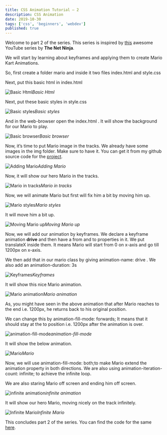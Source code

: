 ```yaml
---
title: CSS Animation Tutorial — 2
description: CSS Animation
date: 2019-10-30
tags: ['css', 'beginners', 'webdev']
published: true
---
```

Welcome to part 2 of the series. This series is inspired by [this](https://www.youtube.com/watch?v=jgw82b5Y2MU&list=PL4cUxeGkcC9iGYgmEd2dm3zAKzyCGDtM5) awesome YouTube series by **The Net Ninja**.

We will start by learning about keyframes and applying them to create Mario Kart Animations.

So, first create a folder mario and inside it two files index.html and style.css

Next, put this basic html in index.html

![Basic Html](https://ik.imagekit.io/thewebdev/CSS_Animation/2/1_eQ4MJlopyB.png)*Basic Html*

Next, put these basic styles in style.css

![Basic styles](https://ik.imagekit.io/thewebdev/CSS_Animation/2/2_47ljQuGA0q.png)*Basic styles*

And in the web-browser open the index.html . It will show the background for our Mario to play.

![Basic browser](https://ik.imagekit.io/thewebdev/CSS_Animation/2/3_z7fm99MjAQ.png)*Basic browser*

Now, it’s time to put Mario image in the tracks. We already have some images in the img folder. Make sure to have it. You can get it from my github source code for the [project](https://github.com/nabendu82/CSSAnimation).

![Adding Mario](https://ik.imagekit.io/thewebdev/CSS_Animation/2/4_jIyZEBFh11.png)*Adding Mario*

Now, it will show our hero Mario in the tracks.

![Mario in tracks](https://ik.imagekit.io/thewebdev/CSS_Animation/2/5_jTCru8RQRd.png)*Mario in tracks*

Now, we will animate Mario but first will fix him a bit by moving him up.

![Mario styles](https://ik.imagekit.io/thewebdev/CSS_Animation/2/6_jPocTb2sP.png)*Mario styles*

It will move him a bit up.

![Moving Mario up](https://ik.imagekit.io/thewebdev/CSS_Animation/2/7_5tmYCjXfd8.png)*Moving Mario up*

Now, we will add our animation by keyframes. We declare a keyframe animation **drive** and then have a from and to properties in it. We put translateX inside them. It means Mario will start from 0 on x-axis and go till 1200px on x-axis.

We then add that in our mario class by giving animation-name: drive . We also add an animation-duration: 3s

![Keyframes](https://ik.imagekit.io/thewebdev/CSS_Animation/2/8_A7XFWfZ9p.png)*Keyframes*

It will show this nice Mario animation.

![Mario animation](https://ik.imagekit.io/thewebdev/CSS_Animation/2/9_83j_tJVrC.gif)*Mario animation*

As, you might have seen in the above animation that after Mario reaches to the end i.e. 1200px, he returns back to his original position.

We can change this by animation-fill-mode: forwards; It means that it should stay at the to position i.e. 1200px after the animation is over.

![animation-fill-mode](https://ik.imagekit.io/thewebdev/CSS_Animation/2/10_B9cByBsyO.png)*animation-fill-mode*

It will show the below animation.

![Mario](https://ik.imagekit.io/thewebdev/CSS_Animation/2/11_Cq1CwRvS4O.gif)*Mario*

Now, we will use animation-fill-mode: both;to make Mario extend the animation property in both directions. We are also using animation-iteration-count: infinite; to achieve the infinite loop.

We are also staring Mario off screen and ending him off screen.

![infinite animation](https://ik.imagekit.io/thewebdev/CSS_Animation/2/12_9SSagr-Y56.png)*infinite animation*

It will show our hero Mario, moving nicely on the track infinitely.

![Infinite Mario](https://ik.imagekit.io/thewebdev/CSS_Animation/2/13_7gCqAUqGN4.gif)*Infinite Mario*

This concludes part 2 of the series. You can find the code for the same [here](https://github.com/nabendu82/CSSAnimation).
